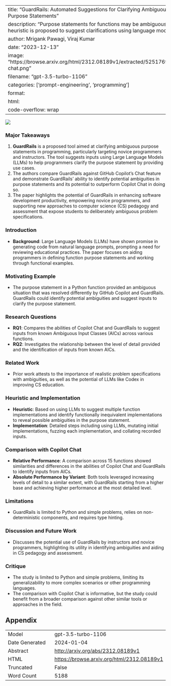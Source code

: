 
---
title: "GuardRails: Automated Suggestions for Clarifying Ambiguous Purpose Statements"
description: "Purpose statements for functions may be ambiguous; a heuristic is proposed to suggest clarifications using language models."
author: Mrigank Pawagi, Viraj Kumar
date: "2023-12-13"
image: "https://browse.arxiv.org/html/2312.08189v1/extracted/5251769/copilot-chat.png"
filename: "gpt-3.5-turbo-1106"
categories: ['prompt-engineering', 'programming']
format:
  html:
    code-overflow: wrap
---

![](https://browse.arxiv.org/html/2312.08189v1/extracted/5251769/copilot-chat.png)

### Major Takeaways
1. **GuardRails** is a proposed tool aimed at clarifying ambiguous purpose statements in programming, particularly targeting novice programmers and instructors. The tool suggests inputs using Large Language Models (LLMs) to help programmers clarify the purpose statement by providing use cases.
2. The authors compare GuardRails against GitHub Copilot’s Chat feature and demonstrate GuardRails' ability to identify potential ambiguities in purpose statements and its potential to outperform Copilot Chat in doing so.
3. The paper highlights the potential of GuardRails in enhancing software development productivity, empowering novice programmers, and supporting new approaches to computer science (CS) pedagogy and assessment that expose students to deliberately ambiguous problem specifications.

### Introduction
- **Background**: Large Language Models (LLMs) have shown promise in generating code from natural language prompts, prompting a need for reviewing educational practices. The paper focuses on aiding programmers in defining function purpose statements and working through functional examples.
  
### Motivating Example
- The purpose statement in a Python function provided an ambiguous situation that was resolved differently by GitHub Copilot and GuardRails. GuardRails could identify potential ambiguities and suggest inputs to clarify the purpose statement.

### Research Questions
- **RQ1**: Compares the abilities of Copilot Chat and GuardRails to suggest inputs from known Ambiguous Input Classes (AICs) across various functions.
- **RQ2**: Investigates the relationship between the level of detail provided and the identification of inputs from known AICs.

### Related Work
- Prior work attests to the importance of realistic problem specifications with ambiguities, as well as the potential of LLMs like Codex in improving CS education.

### Heuristic and Implementation
- **Heuristic**: Based on using LLMs to suggest multiple function implementations and identify functionally inequivalent implementations to reveal possible ambiguities in the purpose statement.
- **Implementation**: Detailed steps including using LLMs, mutating initial implementations, fuzzing each implementation, and collating recorded inputs.

### Comparison with Copilot Chat
- **Relative Performance**: A comparison across 15 functions showed similarities and differences in the abilities of Copilot Chat and GuardRails to identify inputs from AICs.
- **Absolute Performance by Variant**: Both tools leveraged increasing levels of detail to a similar extent, with GuardRails starting from a higher base and achieving higher performance at the most detailed level.

### Limitations
- GuardRails is limited to Python and simple problems, relies on non-deterministic components, and requires type hinting.

### Discussion and Future Work
- Discusses the potential use of GuardRails by instructors and novice programmers, highlighting its utility in identifying ambiguities and aiding in CS pedagogy and assessment.

### Critique
- The study is limited to Python and simple problems, limiting its generalizability to more complex scenarios or other programming languages.
- The comparison with Copilot Chat is informative, but the study could benefit from a broader comparison against other similar tools or approaches in the field.

## Appendix

|          |          |
|----------|----------|
| Model     | gpt-3.5-turbo-1106       |
| Date Generated     | 2024-01-04       |
| Abstract | [http://arxiv.org/abs/2312.08189v1](http://arxiv.org/abs/2312.08189v1)        |
| HTML     | [https://browse.arxiv.org/html/2312.08189v1](https://browse.arxiv.org/html/2312.08189v1)       |
| Truncated       | False       |
| Word Count       | 5188       |